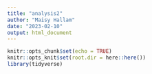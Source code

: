 ```yaml
---
title: "analysis2"
author: "Maisy Hallam"
date: "2023-02-10"
output: html_document
---
```


```r
knitr::opts_chunk$set(echo = TRUE)
knitr::opts_knit$set(root.dir = here::here())
library(tidyverse)
```


